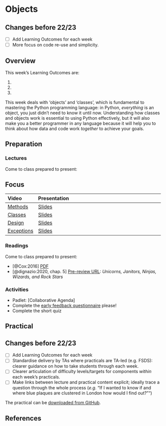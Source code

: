 # Objects

::: {.callout-warning}
## Changes before 22/23

- [ ] Add Learning Outcomes for each week
- [ ] More focus on code re-use and simplicity.

:::

## Overview

::: {.callout-important}
This week's Learning Outcomes are:

1. 
2. 
3. 
::: 

This week deals with 'objects' and 'classes', which is fundamental to mastering the Python programming language: in Python, *everything* is an object, you just didn't need to know it until now. Understanding how classes and objects work is essential to using Python effectively, but it will also make you a better programmer in any language because it will help you to think about how data and code work _together_ to achieve your goals. 

## Preparation

### Lectures

Come to class prepared to present:

::: {.callout-tip}
## Focus

:::

| Video | Presentation |
| :---- | :----------------------- |
| [Methods](https://web.microsoftstream.com/video/d953bec3-667d-4330-88ca-07deb9c68c9a) | [Slides](../lectures/4.1-Methods.qmd) |
| [Classes](https://web.microsoftstream.com/video/8727d485-199e-4f49-ab87-0848366a55ea) | [Slides](../lectures/4.2-Classes.qmd) |
| [Design](https://web.microsoftstream.com/video/caade180-3e55-463c-a5b9-4572dd2cd2f3) | [Slides](../lectures/4.3-Design.qmd) |
| [Exceptions](https://web.microsoftstream.com/video/ab802229-9eb2-46c3-8fa6-a6dec56a6828) | [Slides](../lectures/4.4-Errors.qmd) |

### Readings

Come to class prepared to present:

- [@Cox:2016] [PDF](http://insideairbnb.com/reports/how-airbnbs-data-hid-the-facts-in-new-york-city.pdf)
- [@dignazio:2020, chap. 5] [Pre-review URL](https://bookbook.pubpub.org/pub/fcshwhq6): *Unicorns, Janitors, Ninjas, Wizards, and Rock Stars*

### Activities

- Padlet: [Collaborative Agenda]
- Complete the [early feedback questionnaire](https://moodle.ucl.ac.uk/mod/questionnaire/view.php?id=2429914) please!
- Complete the short quiz

## Practical

:::{.callout-warning}
## Changes before 22/23

- [ ] Add Learning Outcomes for each week
- [ ] Standardise delivery by TAs where practicals are TA-led (e.g. FSDS): clearer guidance on how to take students through each week.
- [ ] Clearer articulation of difficulty levels/targets for components *within* each week's practicals.
- [ ] Make links between lecture and practical content explicit; ideally trace a question through the whole process (*e.g.* "If I wanted to know if and where blue plaques are clustered in London how would I find out?"")

:::

The practical can be [downloaded from GitHub](https://github.com/jreades/fsds/blob/master/practicals/Practical-04-Objects.ipynb).

## References